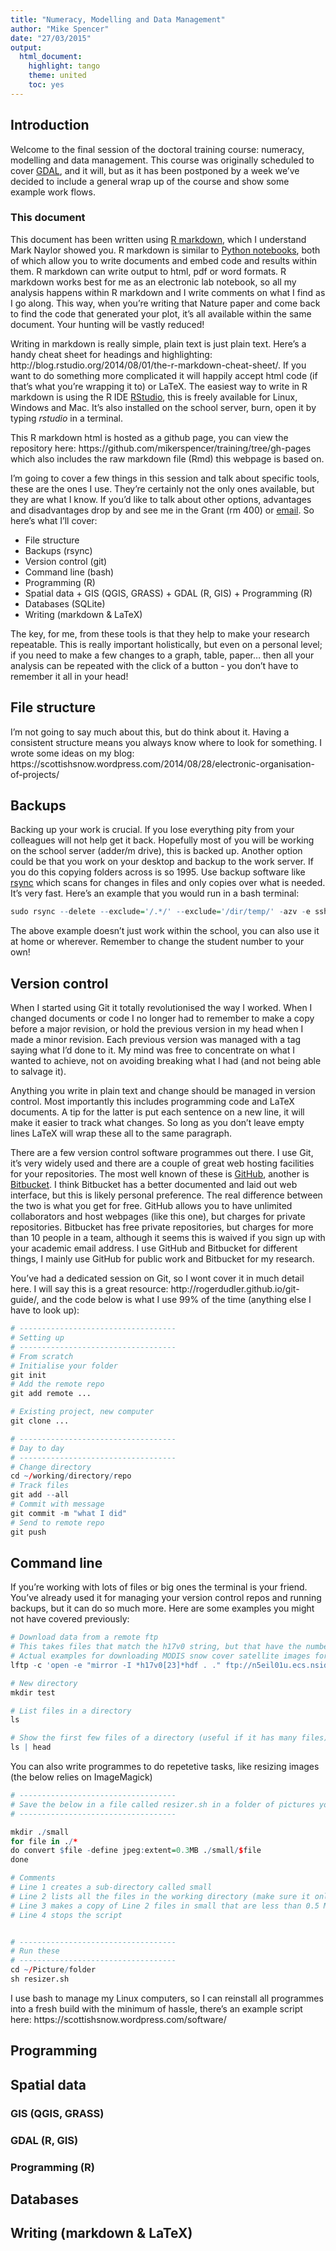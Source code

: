 ```yaml
---
title: "Numeracy, Modelling and Data Management"
author: "Mike Spencer"
date: "27/03/2015"
output:
  html_document:
    highlight: tango
    theme: united
    toc: yes
---
```


## Introduction

Welcome to the final session of the doctoral training course: numeracy, modelling and data management. This course was originally scheduled to cover [GDAL](http://www.gdal.org/), and it will, but as it has been postponed by a week we've decided to include a general wrap up of the course and show some example work flows.

### This document

This document has been written using [R markdown](http://rmarkdown.rstudio.com/), which I understand Mark Naylor showed you. R markdown is similar to [Python notebooks](http://ipython.org/notebook.html), both of which allow you to write documents and embed code and results within them. R markdown can write output to html, pdf or word formats. R markdown works best for me as an electronic lab notebook, so all my analysis happens within R markdown and I write comments on what I find as I go along. This way, when you're writing that Nature paper and come back to find the code that generated your plot, it's all available within the same document. Your hunting will be vastly reduced!

Writing in markdown is really simple, plain text is just plain text. Here's a handy cheat sheet for headings and highlighting: http://blog.rstudio.org/2014/08/01/the-r-markdown-cheat-sheet/. If you want to do something more complicated it will happily accept html code (if that's what you're wrapping it to) or LaTeX. The easiest way to write in R markdown is using the R IDE [RStudio](http://www.rstudio.com/products/rstudio/download/), this is freely available for Linux, Windows and Mac. It's also installed on the school server, burn, open it by typing *rstudio* in a terminal.

This R markdown html is hosted as a github page, you can view the repository here: https://github.com/mikerspencer/training/tree/gh-pages which also includes the raw markdown file (Rmd) this webpage is based on.

I'm going to cover a few things in this session and talk about specific tools, these are the ones I use. They're certainly not the only ones available, but they are what I know. If you'd like to talk about other options, advantages and disadvantages drop by and see me in the Grant (rm 400) or [email](http://www.ed.ac.uk/schools-departments/geosciences/people?indv=2920&cw_xml=student.html). So here's what I'll cover:

* File structure
* Backups (rsync)
* Version control (git)
* Command line (bash)
* Programming (R)
* Spatial data
      + GIS (QGIS, GRASS)
      + GDAL (R, GIS)
      + Programming (R)
* Databases (SQLite)
* Writing (markdown & LaTeX)

The key, for me, from these tools is that they help to make your research repeatable. This is really important holistically, but even on a personal level; if you need to make a few changes to a graph, table, paper... then all your analysis can be repeated with the click of a button - you don't have to remember it all in your head!


## File structure

I'm not going to say much about this, but do think about it. Having a consistent structure means you always know where to look for something. I wrote some ideas on my blog: https://scottishsnow.wordpress.com/2014/08/28/electronic-organisation-of-projects/


## Backups

Backing up your work is crucial. If you lose everything pity from your colleagues will not help get it back. Hopefully most of you will be working on the school server (adder/m drive), this is backed up. Another option could be that you work on your desktop and backup to the work server. If you do this copying folders across is so 1995. Use backup software like [rsync](http://en.wikipedia.org/wiki/Rsync) which scans for changes in files and only copies over what is needed. It's very fast. Here's an example that you would run in a bash terminal:

```r
sudo rsync --delete --exclude='/.*/' --exclude='/dir/temp/' -azv -e ssh /home/s1066252 s1066252@adder.geos.ed.ac.uk:/home/s1066252/
```

The above example doesn't just work within the school, you can also use it at home or wherever. Remember to change the student number to your own!


## Version control

When I started using Git it totally revolutionised the way I worked. When I changed documents or code I no longer had to remember to make a copy before a major revision, or hold the previous version in my head when I made a minor revision. Each previous version was managed with a tag saying what I'd done to it. My mind was free to concentrate on what I wanted to achieve, not on avoiding breaking what I had (and not being able to salvage it).

Anything you write in plain text and change should be managed in version control. Most importantly this includes programming code and LaTeX documents. A tip for the latter is put each sentence on a new line, it will make it easier to track what changes. So long as you don't leave empty lines LaTeX will wrap these all to the same paragraph.

There are a few version control software programmes out there. I use Git, it's very widely used and there are a couple of great web hosting facilities for your repositories. The most well known of these is [GitHub](https://github.com/), another is [Bitbucket](https://bitbucket.org/). I think Bitbucket has a better documented and laid out web interface, but this is likely personal preference. The real difference between the two is what you get for free. GitHub allows you to have unlimited collaborators and host webpages (like this one), but charges for private repositories. Bitbucket has free private repositories, but charges for more than 10 people in a team, although it seems this is waived if you sign up with your academic email address. I use GitHub and Bitbucket for different things, I mainly use GitHub for public work and Bitbucket for my research.

You've had a dedicated session on Git, so I wont cover it in much detail here. I will say this is a great resource: http://rogerdudler.github.io/git-guide/, and the code below is what I use 99% of the time (anything else I have to look up):

```r
# -----------------------------------
# Setting up
# -----------------------------------
# From scratch
# Initialise your folder
git init
# Add the remote repo
git add remote ...

# Existing project, new computer
git clone ...

# -----------------------------------
# Day to day
# -----------------------------------
# Change directory
cd ~/working/directory/repo
# Track files
git add --all
# Commit with message
git commit -m "what I did"
# Send to remote repo
git push
```


## Command line


If you're working with lots of files or big ones the terminal is your friend. You've already used it for managing your version control repos and running backups, but it can do so much more. Here are some examples you might not have covered previously:

```r
# Download data from a remote ftp
# This takes files that match the h17v0 string, but that have the number 2 or 3 afterwards.
# Actual examples for downloading MODIS snow cover satellite images for Scotland.
lftp -c 'open -e "mirror -I *h17v0[23]*hdf . ." ftp://n5eil01u.ecs.nsidc.org/SAN/MOSA/MYD10A1.005/'

# New directory
mkdir test

# List files in a directory
ls

# Show the first few files of a directory (useful if it has many files)
ls | head
```

You can also write programmes to do repetetive tasks, like resizing images (the below relies on ImageMagick)

```r
# -----------------------------------
# Save the below in a file called resizer.sh in a folder of pictures you want to make smaller
# -----------------------------------

mkdir ./small
for file in ./*
do convert $file -define jpeg:extent=0.3MB ./small/$file
done

# Comments
# Line 1 creates a sub-directory called small
# Line 2 lists all the files in the working directory (make sure it only has jpgs)
# Line 3 makes a copy of Line 2 files in small that are less than 0.5 MB in size
# Line 4 stops the script


# -----------------------------------
# Run these
# -----------------------------------
cd ~/Picture/folder
sh resizer.sh
```

I use bash to manage my Linux computers, so I can reinstall all programmes into a fresh build with the minimum of hassle, there's an example script here: https://scottishsnow.wordpress.com/software/

## Programming



## Spatial data

### GIS (QGIS, GRASS)
### GDAL (R, GIS)
### Programming (R)

## Databases

## Writing (markdown & LaTeX)